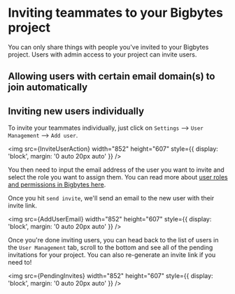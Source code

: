 
# Inviting teammates to your Bigbytes project

You can only share things with people you've invited to your Bigbytes project. Users with admin access to your project can invite users.

## Allowing users with certain email domain(s) to join automatically

<AllowedEmailDomains />

## Inviting new users individually

To invite your teammates individually, just click on `Settings` --> `User Management` --> `Add user`.

<img
  src={InviteUserAction}
  width="852"
  height="607"
  style={{ display: 'block', margin: '0 auto 20px auto' }}
/>

You then need to input the email address of the user you want to invite and select the role you want to assign them. You can read more about [user roles and permissions in Bigbytes here](../../references/roles.mdx).

Once you hit `send invite`, we'll send an email to the new user with their invite link.

<img
  src={AddUserEmail}
  width="852"
  height="607"
  style={{ display: 'block', margin: '0 auto 20px auto' }}
/>

Once you're done inviting users, you can head back to the list of users in the `User Management` tab, scroll to the bottom and see all of the pending invitations for your project. You can also re-generate an invite link if you need to!

<img
  src={PendingInvites}
  width="852"
  height="607"
  style={{ display: 'block', margin: '0 auto 20px auto' }}
/>
